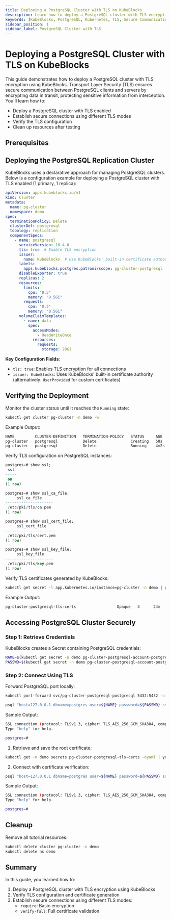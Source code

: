 ```yaml
---
title: Deploying a PostgreSQL Cluster with TLS on KubeBlocks
description: Learn how to deploy a PostgreSQL cluster with TLS encryption on KubeBlocks for secure communication. This guide covers deployment configuration, secure connections, and resource cleanup.
keywords: [KubeBlocks, PostgreSQL, Kubernetes, TLS, Secure Communication]
sidebar_position: 1
sidebar_label: PostgreSQL Cluster with TLS
---
```



# Deploying a PostgreSQL Cluster with TLS on KubeBlocks

This guide demonstrates how to deploy a PostgreSQL cluster with TLS encryption using KubeBlocks. Transport Layer Security (TLS) ensures secure communication between PostgreSQL clients and servers by encrypting data in transit, protecting sensitive information from interception. You'll learn how to:

- Deploy a PostgreSQL cluster with TLS enabled
- Establish secure connections using different TLS modes
- Verify the TLS configuration
- Clean up resources after testing

## Prerequisites


<Prerequisites />

## Deploying the PostgreSQL Replication Cluster

KubeBlocks uses a declarative approach for managing PostgreSQL clusters. Below is a configuration example for deploying a PostgreSQL cluster with TLS enabled (1 primary, 1 replica):

```yaml
apiVersion: apps.kubeblocks.io/v1
kind: Cluster
metadata:
  name: pg-cluster
  namespace: demo
spec:
  terminationPolicy: Delete
  clusterDef: postgresql
  topology: replication
  componentSpecs:
    - name: postgresql
      serviceVersion: 16.4.0
      tls: true  # Enable TLS encryption
      issuer:
        name: KubeBlocks  # Use KubeBlocks' built-in certificate authority
      labels:
        apps.kubeblocks.postgres.patroni/scope: pg-cluster-postgresql
      disableExporter: true
      replicas: 2
      resources:
        limits:
          cpu: "0.5"
          memory: "0.5Gi"
        requests:
          cpu: "0.5"
          memory: "0.5Gi"
      volumeClaimTemplates:
        - name: data
          spec:
            accessModes:
              - ReadWriteOnce
            resources:
              requests:
                storage: 20Gi
```

**Key Configuration Fields**:
- `tls: true`: Enables TLS encryption for all connections
- `issuer: KubeBlocks`: Uses KubeBlocks' built-in certificate authority (alternatively: `UserProvided` for custom certificates)

## Verifying the Deployment

Monitor the cluster status until it reaches the `Running` state:
```bash
kubectl get cluster pg-cluster -n demo -w
```

Example Output:
```bash
NAME         CLUSTER-DEFINITION   TERMINATION-POLICY   STATUS     AGE
pg-cluster   postgresql           Delete               Creating   50s
pg-cluster   postgresql           Delete               Running    4m2s
```

Verify TLS configuration on PostgreSQL instances:
```sql
postgres=# show ssl;
 ssl
-----
 on
(1 row)

postgres=# show ssl_ca_file;
     ssl_ca_file
---------------------
 /etc/pki/tls/ca.pem
(1 row)

postgres=# show ssl_cert_file;
     ssl_cert_file
----------------------
 /etc/pki/tls/cert.pem
(1 row)

postgres=# show ssl_key_file;
     ssl_key_file
---------------------
 /etc/pki/tls/key.pem
(1 row)
```

Verify TLS certificates generated by KubeBlocks:
```bash
kubectl get secret -l app.kubernetes.io/instance=pg-cluster -n demo | grep tls
```

Example Output:
```bash
pg-cluster-postgresql-tls-certs                  Opaque   3      24m
```

## Accessing PostgreSQL Cluster Securely

### Step 1: Retrieve Credentials

KubeBlocks creates a Secret containing PostgreSQL credentials:
```bash
NAME=$(kubectl get secret -n demo pg-cluster-postgresql-account-postgres -o jsonpath='{.data.username}' | base64 --decode)
PASSWD=$(kubectl get secret -n demo pg-cluster-postgresql-account-postgres -o jsonpath='{.data.password}' | base64 --decode)
```

### Step 2: Connect Using TLS

Forward PostgreSQL port locally:
```bash
kubectl port-forward svc/pg-cluster-postgresql-postgresql 5432:5432 -n demo
```

<Tabs>
<TabItem value="require" label="sslmode=require" default>

```bash
psql "host=127.0.0.1 dbname=postgres user=${NAME} password=${PASSWD} sslmode=require"
```

Sample Output:
```bash
SSL connection (protocol: TLSv1.3, cipher: TLS_AES_256_GCM_SHA384, compression: off, ALPN: none)
Type "help" for help.

postgres=#
```

</TabItem>

<TabItem value="verify-full" label="sslmode=verify-full">

1. Retrieve and save the root certificate:
```bash
kubectl get -n demo secrets pg-cluster-postgresql-tls-certs -oyaml | yq '.data."ca.pem"' | base64 -d > /tmp/ca.crt
```

2. Connect with certificate verification:
```bash
psql "host=127.0.0.1 dbname=postgres user=${NAME} password=${PASSWD} sslmode=verify-full sslrootcert=/tmp/ca.crt"
```

Sample Output:
```bash
SSL connection (protocol: TLSv1.3, cipher: TLS_AES_256_GCM_SHA384, compression: off, ALPN: none)
Type "help" for help.

postgres=#
```

</TabItem>
</Tabs>

## Cleanup

Remove all tutorial resources:
```bash
kubectl delete cluster pg-cluster -n demo
kubectl delete ns demo
```

## Summary

In this guide, you learned how to:

1. Deploy a PostgreSQL cluster with TLS encryption using KubeBlocks
2. Verify TLS configuration and certificate generation
3. Establish secure connections using different TLS modes:
   - `require`: Basic encryption
   - `verify-full`: Full certificate validation
